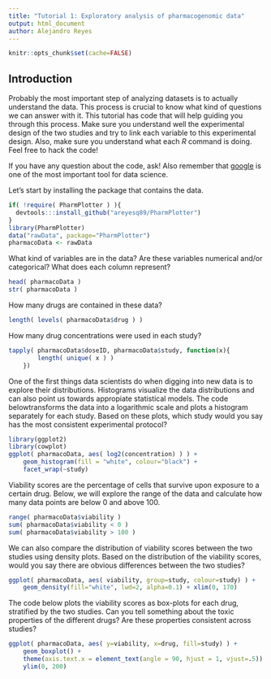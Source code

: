 ```yaml
---
title: "Tutorial 1: Exploratory analysis of pharmacogenomic data"
output: html_document
author: Alejandro Reyes
---
```


```r
knitr::opts_chunk$set(cache=FALSE)
```

## Introduction

Probably the most important step of analyzing datasets is to actually
understand the data. This process is crucial to know what kind of
questions we can answer with it. This tutorial has code that will help
guiding you through this process. Make sure you understand well the
experimental design of the two studies and try to link each variable
to this experimental design. Also, make sure you understand what each
*R* command is doing. Feel free to hack the code!

If you have any question about the code, ask! Also remember that
[google](www.google.com) is one of the most important tool for data
science.

Let's start by installing the package that contains the data.

```r
if( !require( PharmPlotter ) ){
  devtools:::install_github("areyesq89/PharmPlotter")
}
library(PharmPlotter)
data("rawData", package="PharmPlotter")
pharmacoData <- rawData
```

What kind of variables are in the data? Are these variables numerical and/or categorical? What does each column represent?

```r
head( pharmacoData )
str( pharmacoData )
```

How many drugs are contained in these data?

```r
length( levels( pharmacoData$drug ) )
```

How many drug concentrations were used in each study?

```r
tapply( pharmacoData$doseID, pharmacoData$study, function(x){
        length( unique( x ) )
    })
```

One of the first things data scientists do when digging into new data
is to explore their distributions.  Histograms visualize the data
distributions and can also point us towards appropiate statistical
models. The code belowtransforms the data into a logarithmic scale and
plots a histogram separately for each study. Based on these plots,
which study would you say has the most consistent experimental
protocol?

```r
library(ggplot2)
library(cowplot)
ggplot( pharmacoData, aes( log2(concentration) ) ) +
    geom_histogram(fill = "white", colour="black") +
    facet_wrap(~study)
```

Viability scores are the percentage
of cells that survive upon exposure to a certain drug.
Below, we will explore the range of the data and calculate how
many data points are below 0 and above 100.

```r
range( pharmacoData$viability )
sum( pharmacoData$viability < 0 )
sum( pharmacoData$viability > 100 )
```
We can also compare the distribution of viability scores between 
the two studies using density plots. Based on the distribution of 
the viability scores, would you say there are obvious differences 
between the two studies?

```r
ggplot( pharmacoData, aes( viability, group=study, colour=study) ) +
    geom_density(fill="white", lwd=2, alpha=0.1) + xlim(0, 170)
```

The code below plots the viability scores as box-plots for each drug,
stratified by the two studies. Can you tell something about the toxic
properties of the different drugs? Are these properties consistent
across studies?

```r
ggplot( pharmacoData, aes( y=viability, x=drug, fill=study) ) +
    geom_boxplot() +
    theme(axis.text.x = element_text(angle = 90, hjust = 1, vjust=.5)) +
    ylim(0, 200)
```


